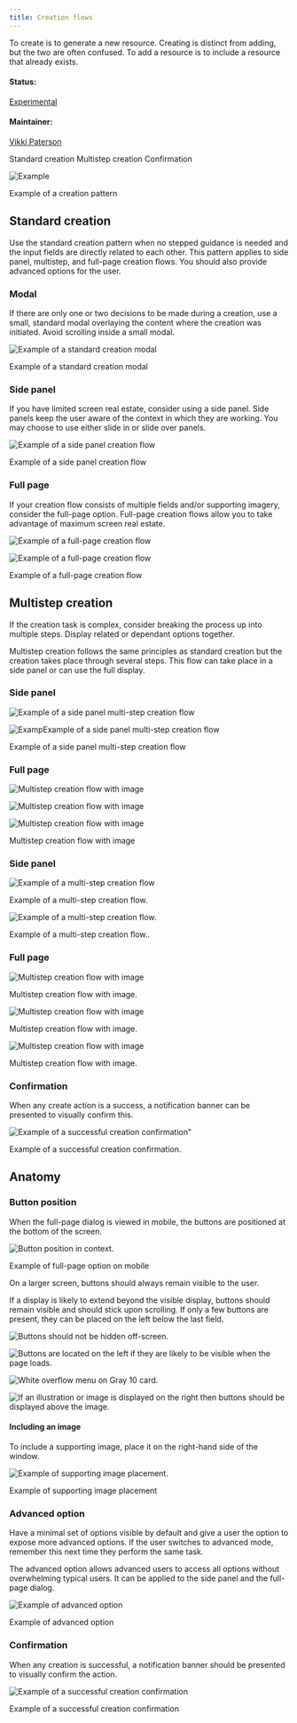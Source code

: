 ```yaml
---
title: Creation flows
---
```


<PageDescription>

To create is to generate a new resource. Creating is distinct from adding, but the two are often confused. To add a resource is to include a resource that already exists.

</PageDescription>

#### Status:

[Experimental](/experimental/overview/)

#### Maintainer:

[Vikki Paterson](https://github.com/vikkipaterson)

<AnchorLinks>

  <AnchorLink>Standard creation</AnchorLink>
  <AnchorLink>Multistep creation</AnchorLink>
  <AnchorLink>Confirmation</AnchorLink>

</AnchorLinks>

![Example](images/1.png)

<Caption>Example of a creation pattern</Caption>

## Standard creation

Use the standard creation pattern when no stepped guidance is needed and the input fields are directly related to each other. This pattern applies to side panel, multistep, and full-page creation flows. You should also provide advanced options for the user.

### Modal

If there are only one or two decisions to be made during a creation, use a small, standard modal overlaying the content where the creation was initiated. Avoid scrolling inside a small modal.

<Row>
<Column colLg={8}>

![Example of a standard creation modal](images/2.png)

<Caption>Example of a standard creation modal</Caption>

</Column>
</Row>

### Side panel

If you have limited screen real estate, consider using a side panel. Side panels keep the user aware of the context in which they are working. You may choose to use either slide in or slide over panels.

<Row>
<Column colLg={8}>

![Example of a side panel creation flow](images/3.png)

<Caption>Example of a side panel creation flow</Caption>

</Column>
</Row>

### Full page

If your creation flow consists of multiple fields and/or supporting imagery, consider the full-page option. Full-page creation flows allow you to take advantage of maximum screen real estate.

<Row>
<Column colLg={8}>

![Example of a full-page creation flow](images/4.png)

</Column>
</Row>

<Row>
<Column colLg={8}>

![Example of a full-page creation flow](images/5.png)

<Caption>Example of a full-page creation flow</Caption>

</Column>
</Row>

## Multistep creation

If the creation task is complex, consider breaking the process up into multiple steps. Display related or dependant options together.

Multistep creation follows the same principles as standard creation but the creation takes place through several steps. This flow can take place in a side panel or can use the full display.

### Side panel

<Row>
<Column colLg={8}>

![Example of a side panel multi-step creation flow](images/11.png)

</Column>
</Row>

<Row>
<Column colLg={8}>

![ExampExample of a side panel multi-step creation flow](images/12.png)

<Caption>Example of a side panel multi-step creation flow</Caption>

</Column>
</Row>

### Full page

<Row>
<Column colLg={8}>

![Multistep creation flow with image](images/13.png)

</Column>
</Row>

<Row>
<Column colLg={8}>

![Multistep creation flow with image](images/14.png)

</Column>
</Row>

<Row>
<Column colLg={8}>

![Multistep creation flow with image](images/15.png)

<Caption>Multistep creation flow with image</Caption>

</Column>
</Row>

### Side panel

![Example of a multi-step creation flow](images/11.png)

<Caption>Example of a multi-step creation flow.</Caption>

![Example of a multi-step creation flow.](images/12.png)

<Caption>Example of a multi-step creation flow..</Caption>

### Full page

![Multistep creation flow with image](images/13.png)

<Caption>Multistep creation flow with image.</Caption>

![Multistep creation flow with image](images/14.png)

<Caption>Multistep creation flow with image.</Caption>

![Multistep creation flow with image](images/15.png)

<Caption>Multistep creation flow with image.</Caption>

### Confirmation

When any create action is a success, a notification banner can be presented to visually confirm this.

![Example of a successful creation confirmation"](images/16.png)

<Caption>Example of a successful creation confirmation.</Caption>

## Anatomy

### Button position

When the full-page dialog is viewed in mobile, the buttons are positioned at the bottom of the screen.

<Row>
<Column colLg={8}>

![Button position in context.](images/6.png)

<Caption>Example of full-page option on mobile</Caption>

</Column>
</Row>

On a larger screen, buttons should always remain visible to the user.

If a display is likely to extend beyond the visible display, buttons should remain visible and should stick upon scrolling. If only a few buttons are present, they can be placed on the left below the last field.

<Row>
<Column colMd={4} colLg={6}>
<DoDontExample caption="Buttons should not be hidden off-screen.">

![Buttons should not be hidden off-screen.](/images/7.png)

</DoDontExample>
</Column>
<Column colMd={4} colLg={6}>
<DoDontExample type="do" caption="Buttons are located on the left if they are likely to be visible when the page loads.">

![Buttons are located on the left if they are likely to be visible when the page loads.](/images/7.7.png)

</DoDontExample>
</Column>
</Row>

<Row>
<Column colMd={4} colLg={6}>
<DoDontExample type="do" caption="Buttons located on the right should stick upon scrolling so they are always visible.">

![White overflow menu on Gray 10 card.](/images/7.8.png)

</DoDontExample>
</Column>
<Column colMd={4} colLg={6}>
<DoDontExample type="do" caption="If an illustration or image is displayed on the right then buttons should be displayed above the image.">

![If an illustration or image is displayed on the right then buttons should be displayed above the image.](/images/7.9.png)

</DoDontExample>
</Column>
</Row>

#### Including an image

To include a supporting image, place it on the right-hand side of the window.

<Row>
<Column colLg={8}>

![Example of supporting image placement.](images/8.png)

<Caption>Example of supporting image placement</Caption>

</Column>
</Row>

### Advanced option

Have a minimal set of options visible by default and give a user the option to expose more advanced options. If the user switches to advanced mode, remember this next time they perform the same task.

The advanced option allows advanced users to access all options without overwhelming typical users. It can be applied to the side panel and the full-page dialog.

<Row>
<Column colLg={8}>

![Example of advanced option](images/9.png)

<Caption>Example of advanced option</Caption>

</Column>
</Row>

### Confirmation

When any creation is successful, a notification banner should be presented to visually confirm the action.

<Row>
<Column colLg={8}>

![Example of a successful creation confirmation](images/16.png)

<Caption>Example of a successful creation confirmation</Caption>

</Column>
</Row>
